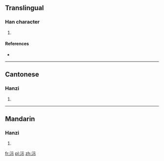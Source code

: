 ==Translingual==

===Han character===
{{Han char|rn=85|rad=水|as=05|sn=8|four=3119<sub>1</sub>|canj=水一一火 (EMMF)}}

# {{defn|Han|sort=水05}}

====References====
* {{Han ref|kx=0613.120|dkj=17248|dj=1007.030|hdz=31578.030|uh=6CB6|ud=27830|bh=CCF3|bd=52467}}

----

==Cantonese==

===Hanzi===
{{yue-hanzi|jyut=|y=yi4}}

# {{defn|lang=yue|sort=水05}}

----

==Mandarin==

===Hanzi===
{{cmn-hanzi|pin=[[fú]] ([[fu2]]), [[yí]] ([[yi2]])|wg=fu<sup>2</sup>, i<sup>2</sup>}}

# {{defn|lang=cmn|sort=水05}}

[[fr:沶]]
[[pl:沶]]
[[zh:沶]]
